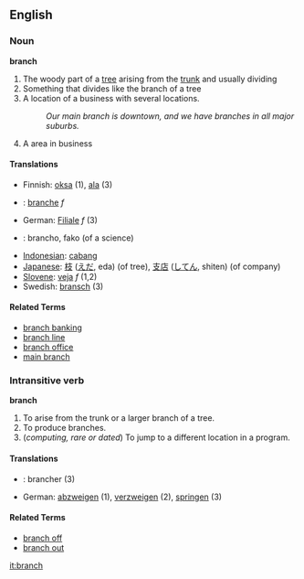 ==English==

===Noun===
'''branch'''

# The woody part of a [[tree]] arising from the [[trunk]] and usually dividing
# Something that divides like the branch of a tree
# A location of a business with several locations.
#: ''Our main branch is downtown, and we have branches in all major suburbs.''
# A area in business

====Translations====
*Finnish: [[oksa]] (1), [[ala]] (3)
*{{fr}}: [[branche]] ''f''
*German: [[Filiale]] ''f'' (3)
*{{io}}: brancho, fako (of a science)
*[[Indonesian]]: [[cabang]]
*[[Japanese]]: [[枝]] ([[えだ]], eda) (of tree), [[支店]] ([[してん]], shiten) (of company)
*[[Slovene]]: [[veja]] ''f'' (1,2)
*Swedish: [[bransch]] (3)

====Related Terms====
*[[branch banking]]
*[[branch line]]
*[[branch office]]
*[[main branch]]

===Intransitive verb===
'''branch'''

# To arise from the trunk or a larger branch of a tree.
# To produce branches.
# (''computing, rare or dated'') To jump to a different location in a program.

====Translations====
*{{fr}}: brancher (3)
*German: [[abzweigen]] (1), [[verzweigen]] (2), [[springen]] (3)

====Related Terms====
*[[branch off]]
*[[branch out]]

[[it:branch]]
